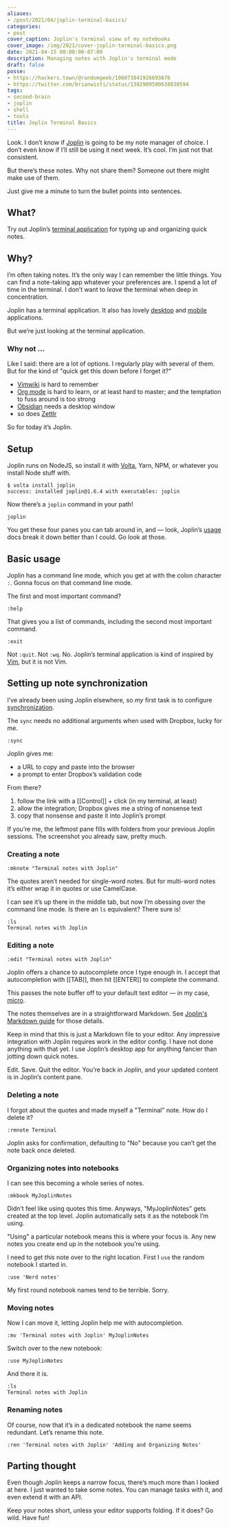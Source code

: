 ```yaml
---
aliases:
- /post/2021/04/joplin-terminal-basics/
categories:
- post
cover_caption: Joplin's terminal view of my notebooks
cover_image: /img/2021/cover-joplin-terminal-basics.png
date: 2021-04-15 00:00:00-07:00
description: Managing notes with Joplin's terminal mode
draft: false
posse:
- https://hackers.town/@randomgeek/106073041926693676
- https://twitter.com/brianwisti/status/1382909500638830594
tags:
- second-brain
- joplin
- shell
- tools
title: Joplin Terminal Basics
---
```


Look.  I don’t know if [Joplin][joplin] is going to be my note manager of
choice.  I don’t even know if I’ll still be using it next week.  It’s cool.
I’m just not that consistent.

But there’s these notes.  Why not share them?  Someone out there might make use
of them.

Just give me a minute to turn the bullet points into sentences.

## What?

Try out Joplin’s [terminal application][terminal-application] for typing up and
organizing quick notes.

## Why?

I’m often taking notes.  It’s the only way I can remember the little things.
You can find a note-taking app whatever your preferences are.  I spend a lot of
time in the terminal.  I don’t want to *leave* the terminal when deep in
concentration.

Joplin has a terminal application.  It also has lovely [desktop][] and [mobile][]
applications.

But we’re just looking at the terminal application.

### Why not …

Like I said: there are a lot of options.  I regularly play with several of
them.  But for the kind of "quick get this down before I forget it?"

- [Vimwiki][vimwiki] is hard to remember
- [Org mode][org-mode] is hard to learn, or at least hard to master; and the temptation to fuss around is too strong
- [Obsidian][obsidian] needs a desktop window
- so does [Zettlr][zettlr]

So for today it’s Joplin.

## Setup

Joplin runs on NodeJS, so install it with [Volta][volta], Yarn, NPM, or
whatever you install Node stuff with.

``` text
$ volta install joplin
success: installed joplin@1.6.4 with executables: joplin
```

Now there’s a `joplin` command in your path!

``` text
joplin
```

You get these four panes you can tab around in, and — look, Joplin’s [usage][]
docs break it down better than I could.  Go look at those.

## Basic usage

Joplin has a command line mode, which you get at with the colon character
`:`.  Gonna focus on that command line mode.

The first and most important command?

``` text
:help
```

That gives you a list of commands, including the second most important command.

``` text
:exit
```

Not `:quit`.  Not `:wq`.  No.  Joplin’s terminal application is kind of
inspired by [Vim][vim], but it is not Vim.

## Setting up note synchronization

I’ve already been using Joplin elsewhere, so *my* first task is to configure
[synchronization][].

The `sync` needs no additional arguments when used with Dropbox, lucky for
me.

``` text
:sync
```

Joplin gives me:

- a URL to copy and paste into the browser
- a prompt to enter Dropbox’s validation code

From there?

1. follow the link with a [[Control]] + click (in my terminal, at least)
1. allow the integration; Dropbox gives me a string of nonsense text
1. copy that nonsense and paste it into Joplin’s prompt

If you’re me, the leftmost pane fills with folders from your previous Joplin
sessions.  The screenshot you already saw, pretty much.

### Creating a note

``` text
:mknote "Terminal notes with Joplin"
```

The quotes aren’t needed for single-word notes.  But for multi-word notes it’s
either wrap it in quotes or use CamelCase.

I can see it’s up there in the middle tab, but now I’m obessing over the
command line mode.  Is there an `ls` equivalent?  There sure is!

``` text
:ls
Terminal notes with Joplin
```

### Editing a note

``` text
:edit "Terminal notes with Joplin"
```

Joplin offers a chance to autocomplete once I type enough in.  I accept that
autocompletion with [[TAB]], then hit [[ENTER]] to complete the command.

This passes the note buffer off to your default text editor — in my case,
[micro][].

The notes themselves are in a straightforward Markdown.  See [Joplin's Markdown
guide][markdown-guide] for those details.

Keep in mind that this is just a Markdown file to your editor.  Any impressive
integration with Joplin requires work in the editor config.  I have not done
anything with that yet.  I use Joplin’s desktop app for anything fancier than
jotting down quick notes.

Edit.  Save.  Quit the editor.  You’re back in Joplin, and your updated content
is in Joplin’s content pane.

### Deleting a note

I forgot about the quotes and made myself a "Terminal" note.  How do I delete
it?

``` text
:rmnote Terminal
```

Joplin asks for confirmation, defaulting to "No" because you can’t get the note
back once deleted.

### Organizing notes into notebooks

I can see this becoming a whole series of notes.

``` text
:mkbook MyJoplinNotes
```

Didn’t feel like using quotes this time.  Anyways, "MyJoplinNotes" gets created
at the top level.  Joplin automatically sets it as the notebook I’m using.

"Using" a particular notebook means this is where your focus is.  Any new notes
you create end up in the notebook you’re using.

I need to get *this* note over to the right location.  First I `use` the
random notebook I started in.

``` text
:use 'Nerd notes'
```

My first round notebook names tend to be terrible. Sorry.

### Moving notes

Now I can move it, letting Joplin help me with autocompletion.

``` text
:mv 'Terminal notes with Joplin' MyJoplinNotes
```

Switch over to the new notebook:

``` text
:use MyJoplinNotes
```

And there it is.

``` text
:ls
Terminal notes with Joplin
```

### Renaming notes

Of course, now that it’s in a dedicated notebook the name seems redundant.
Let’s rename this note.

``` text
:ren 'Terminal notes with Joplin' 'Adding and Organizing Notes'
```

## Parting thought

Even though Joplin keeps a narrow focus, there’s much more than I looked at
here.  I just wanted to take some notes.  You can manage tasks with it, and
even extend it with an API.

Keep your notes short, unless your editor supports folding.  If it does?  Go
wild.  Have fun!

[joplin]: https://joplinapp.org/
[terminal-application]: https://joplinapp.org/terminal/
[desktop]: https://joplinapp.org/desktop/
[mobile]: https://joplinapp.org/mobile/
[vimwiki]: https://vimwiki.github.io/
[org-mode]: https://orgmode.org
[obsidian]: https://obsidian.md
[zettlr]: https://www.zettlr.com/
[volta]: https://volta.sh/
[usage]: https://joplinapp.org/terminal/#usage
[vim]: https://www.vim.org
[synchronization]: https://joplinapp.org/terminal/#synchronisation
[micro]: https://micro-editor.github.io/
[markdown-guide]: https://joplinapp.org/markdown/